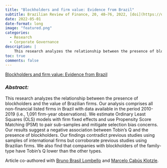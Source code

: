 ```yaml
---
title: "Blockholders and firm value: Evidence from Brazil"
subtitle: Brazilian Review of Finance, 20, 48–76, 2022, [doi](https://doi.org/10.12660/rbfin.v20n2.2022.83645)
date: 2022-05-01
date-format: long
image: "featured.png"
categories:
  - Research
  - Corporate Governance
description: |
    This research analyzes the relationship between the presence of blockholders and the value of Brazilian firms
toc: true
comments: false
---
```


<script type="text/javascript" src="//cdn.plu.mx/widget-popup.js"></script>

<a href="https://plu.mx/plum/a/?doi=10.12660%2Frbfin.v20n2.2022.83645" data-popup="right" data-size="large" class="plumx-plum-print-popup" data-site="plum" data-hide-when-empty="true">Blockholders and firm value: Evidence from Brazil</a>



### *Abstract:*

This research analyzes the relationship between the presence of blockholders and the value of Brazilian firms. Our analysis comprises all non-financial listed firms in Brazil with data available in the period 2010-2019 (i.e., 1,091 firm-year observations). We estimate Ordinary Least Squares (OLS) models with firm fixed effects and use Propensity Score Matching (PSM) to pair sub-samples and mitigate selection bias concerns. Our results suggest a negative association between Tobin's Q and the presence of blockholders. Our findings contradict previous studies using samples of international firms but corroborate previous studies using Brazilian firms. We also find that companies with blockholders of the family-type have Tobin's Q lower than the other types.


Article co-authored with [Bruno Brasil Lombello](http://lattes.cnpq.br/4187009689404563) and [Marcelo Cabús Klotzle](http://lattes.cnpq.br/5042677509706552).